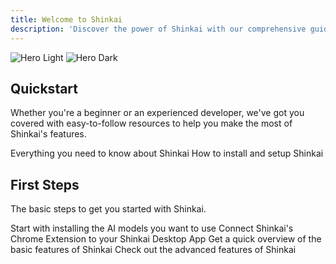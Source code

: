 ```yaml
---
title: Welcome to Shinkai
description: 'Discover the power of Shinkai with our comprehensive guides'
---
```


<img
  className="block dark:hidden"
  src="/images/welcome.jpg"
  alt="Hero Light"
/>
<img
  className="hidden dark:block"
  src="/images/welcome.jpg"
  alt="Hero Dark"
/>

## Quickstart

Whether you're a beginner or an experienced developer, we've got you covered with easy-to-follow resources to help you make the most of Shinkai's features.

<CardGroup cols={2}>
  <Card
    title="What is Shinkai?"
    icon="circle-question"
    href="/what-is-Shinkai"
  >
    Everything you need to know about Shinkai
  </Card>
  <Card
    title="Installation and Setup Guide"
    icon="gear"
    href="/quickstart"
  >
    How to install and setup Shinkai
  </Card>
</CardGroup>

## First Steps

The basic steps to get you started with Shinkai.

<CardGroup cols={2}>
  <Card
    title="Installing AI Models"
    icon="robot"
    href="/quickstart#setting-up-shinkai"
  >
    Start with installing the AI models you want to use
  </Card>
  <Card
    title="Connecting Visor to Shinkai Desktop"
    icon="plug"
    href="/quickstart#connecting-shinkai-visor-to-your-desktop-app"
  >
    Connect Shinkai's Chrome Extension to your Shinkai Desktop App
  </Card>
  <Card
    title="Basic Features"
    icon="star"
    href="/first-steps"
  >
    Get a quick overview of the basic features of Shinkai
  </Card>
  <Card
    title="Advanced Features"
    icon="toolbox"
    href="https://mintlify.com/customers"
  >
    Check out the advanced features of Shinkai
  </Card>
</CardGroup>
